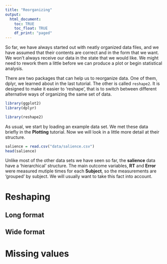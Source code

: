 ```yaml
---
title: "Reorganizing"
output:
  html_document:
    toc: TRUE
    toc_float: TRUE
    df_print: "paged"
---
```


So far, we have always started out with neatly organized data files, and we have assumed that their contents are correct and in the form that we want. We won't always receive our data in the state that we would like. We might need to rework them a little before we can produce a plot or begin statistical analysis.

There are two packages that can help us to reorganize data. One of them, dplyr, we learned about in the last tutorial. The other is called `reshape2`. It is designed to make it easier to 'reshape', that is to switch between different alternative ways of organizing the same set of data.

```r
library(ggplot2)
library(dplyr)

library(reshape2)
```

As usual, we start by loading an example data set. We met these data briefly in the **Plotting** tutorial. Now we will look in a little more detail at their structure.

```r
salience = read.csv("data/salience.csv")
head(salience)
```

Unlike most of the other data sets we have seen so far, the **salience** data have a 'hierarchical' structure. The main outcome variables, **RT** and **Error** were measured mutiple times for each **Subject**, so the measurements are 'grouped' by subject. We will usually want to take this fact into account.

# Reshaping

## Long format

## Wide format

# Missing values
